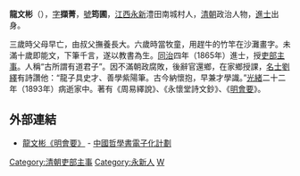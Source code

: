 '''龍文彬'''（{{bd|1824年||1893年|catIdx=L龍}}），[[表字|字]]'''擷菁'''，[[號|號]]'''筠圃'''，[[江西|江西]][[永新|永新]]澧田南城村人，[[清朝|清朝]]政治人物，[[進士|進士]]出身。

三歲時父母早亡，由叔父撫養長大。六歲時當牧童，用趕牛的竹竿在沙灘畫字。未滿十歲即能文，下筆千言，遂以教書為生。[[同治|同治]]四年（1865年）進士，授[[吏部|吏部]][[主事|主事]]。人稱“古所謂有道君子”。因不滿朝政腐敗，後辭官還鄉，在家鄉授課，[[名士|名士]][[劉繹|劉繹]]有詩讚他：“龍子具史才、善學紫陽筆。古今納懷抱，早兼才學識。”[[光緒|光緒]]二十二年（1893年）病逝家中。著有《周易繹說》、《永懷堂詩文鈔》、《[[明會要|明會要]]》。 

==外部連結==
*[http://ctext.org/library.pl?if=en&res=2377&by_author=%E9%BE%8D%E6%96%87%E5%BD%AC 龍文彬《明會要》] - [[中國哲學書電子化計劃|中國哲學書電子化計劃]]
{{清朝人物小作品}}
{{DEFAULTSORT:Long龍}}
{{同治四年乙丑科殿試金榜}}

[[Category:清朝吏部主事|Category:清朝吏部主事]]
[[Category:永新人|Category:永新人]]
[[Category:龍姓|W]]